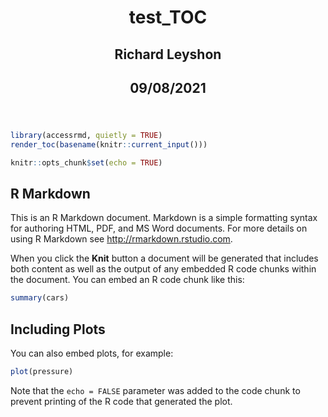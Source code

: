 <html lang="en">
  <header>
    <title> test_TOC</title>
    <h1 id="title toc-ignore"> test_TOC</h1>
    <h2 class="header_h2s"> Richard Leyshon</h2>
    <h2 class="header_h2s"> 09/08/2021</h2>
  </header>
  <body>
```r
library(accessrmd, quietly = TRUE)
render_toc(basename(knitr::current_input()))
```

```r
knitr::opts_chunk$set(echo = TRUE)
```

## R Markdown

This is an R Markdown document. Markdown is a simple formatting syntax for authoring HTML, PDF, and MS Word documents. For more details on using R Markdown see <http://rmarkdown.rstudio.com>.

When you click the **Knit** button a document will be generated that includes both content as well as the output of any embedded R code chunks within the document. You can embed an R code chunk like this:

```r
summary(cars)
```

## Including Plots

You can also embed plots, for example:

```r
plot(pressure)
```

Note that the `echo = FALSE` parameter was added to the code chunk to prevent printing of the R code that generated the plot.</body>
</html>
